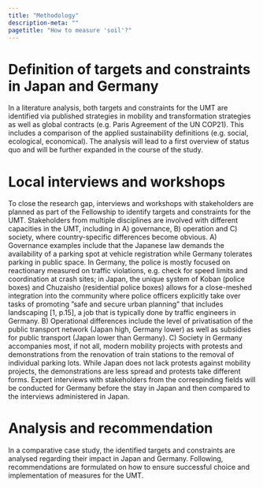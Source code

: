 ```yaml
---
title: "Methodology"
description-meta: ""
pagetitle: "How to measure 'soil'?"
---
```


# Definition of targets and constraints in Japan and Germany 
In a literature analysis, both targets and constraints for the UMT are identified via published strategies in mobility and transformation strategies as well as global contracts (e.g. Paris Agreement of the UN COP21). This includes a comparison of the applied sustainability definitions (e.g. social, ecological, economical). The analysis will lead to a first overview of status quo and will be further expanded in the course of the study.

# Local interviews and workshops
To close the research gap, interviews and workshops with stakeholders are planned as part of the Fellowship to identify targets and constraints for the UMT. Stakeholders from multiple disciplines are involved with different capacities in the UMT, including in A) governance, B) operation and C) society, where country-specific differences become obvious. A) Governance examples include that the Japanese law demands the availability of a parking spot at vehicle registration while Germany tolerates parking in public space. In Germany, the police is mostly focused on reactionary measured on traffic violations, e.g. check for speed limits and coordination at crash sites; in Japan, the unique system of Koban (police boxes) and Chuzaisho (residential police boxes) allows for a close-meshed integration into the community where police officers explicitly take over tasks of promoting ”safe and secure urban planning” that includes landscaping [1, p.15], a job that is typically done by traffic engineers in Germany. B) Operational differences include the level of privatisation of the public transport network (Japan high, Germany lower) as well as subsidies for public transport (Japan lower than Germany). C) Society in Germany accompanies most, if not all, modern mobility projects with protests and demonstrations from the renovation of train stations to the removal of individual parking lots. While Japan does not lack protests against mobility projects, the demonstrations are less spread and protests take different forms. Expert interviews with stakeholders from the correspinding fields will be conducted for Germany before the stay in Japan and then compared to the interviews administered in Japan.

# Analysis and recommendation 
In a comparative case study, the identified targets and constraints are analysed regarding their impact in Japan and Germany. Following, recommendations are formulated on how to ensure successful choice and implementation of measures for the UMT.
